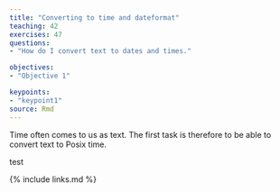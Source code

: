 ```yaml
---
title: "Converting to time and dateformat"
teaching: 42
exercises: 47
questions: 
- "How do I convert text to dates and times."

objectives:
- "Objective 1"

keypoints:
- "keypoint1"
source: Rmd
---
```


Time often comes to us as text. The first task is therefore to be able to convert text to Posix time.


test

{% include links.md %}